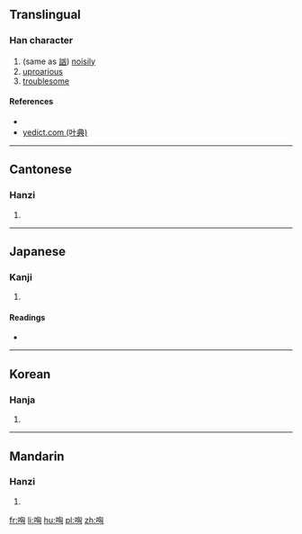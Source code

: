 ==Translingual==

===Han character===
{{Han char|rn=30|rad=口|as=06|sn=9|four=6702<sub>0</sub>|canj=口心山大 (RPUK)|ids=⿰[[口]][[匈]]}}

# (same as [[訩]]) [[noisily]]
# [[uproarious]]
# [[troublesome]]

====References====
* {{Han ref|kx=0189.010|dkj=03589|dj=0408.080|hdz=10620.050|uh=54C5|ud=21701|bh=CE46|bd=52806}}
*[http://yedict.com/htm/54/54C5.htm yedict.com (叶典)]

----

==Cantonese==

===Hanzi===
{{yue-hanzi|jyut=|y=hung1}}

# {{defn|lang=yue|sort=口06}}

----

==Japanese==

===Kanji===
{{ja-kanji|grade=|rs=口06}}

# {{defn|lang=ja|sort=口06}}

====Readings====
* {{ja-readings|on=[[こう]] (kō), [[く]] (ku), [[きょう]] (kyō)|kun=[[わめく]] (wameku)}}

----

==Korean==

===Hanja===
{{ko-hanja|hangeul=흉|rv=hyung|mr=hyung}}

# {{defn|lang=ko|sort=口06}}

----

==Mandarin==

===Hanzi===
{{cmn-hanzi|pin=[[duō]] ([[duo1]]), [[xiōng]] ([[xiong1]])|wg=to<sup>1</sup>, hsiung<sup>1</sup>}}

# {{defn|lang=cmn|sort=口06}}

[[fr:哅]]
[[li:哅]]
[[hu:哅]]
[[pl:哅]]
[[zh:哅]]